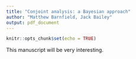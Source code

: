 ```yaml
---
title: "Conjoint analysis: a Bayesian approach"
author: "Matthew Barnfield, Jack Bailey"
output: pdf_document
---
```


```r
knitr::opts_chunk$set(echo = TRUE)
```

This manuscript will be very interesting.
